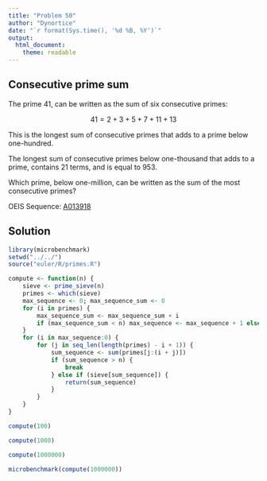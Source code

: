 ```yaml
---
title: "Problem 50"
author: "Dynortice"
date: "`r format(Sys.time(), '%d %B, %Y')`"
output:
  html_document:
    theme: readable
---
```

## Consecutive prime sum

The prime $41$, can be written as the sum of six consecutive primes:

$$41 = 2 + 3 + 5 + 7 + 11 + 13$$

This is the longest sum of consecutive primes that adds to a prime below one-hundred.

The longest sum of consecutive primes below one-thousand that adds to a prime, contains $21$ terms, and is equal to $953$.

Which prime, below one-million, can be written as the sum of the most consecutive primes?

OEIS Sequence: [A013918](https://oeis.org/A013918)

## Solution
```r
library(microbenchmark)
setwd("../../")
source("euler/R/primes.R")
```
```r
compute <- function(n) {
    sieve <- prime_sieve(n)
    primes <- which(sieve)
    max_sequence <- 0; max_sequence_sum <- 0
    for (i in primes) {
        max_sequence_sum <- max_sequence_sum + i
        if (max_sequence_sum < n) max_sequence <- max_sequence + 1 else break
    }
    for (i in max_sequence:0) {
        for (j in seq_len(length(primes) - i + 1)) {
            sum_sequence <- sum(primes[j:(i + j)])
            if (sum_sequence > n) {
                break
            } else if (sieve[sum_sequence]) {
                return(sum_sequence)
            }
        }
    }
}
```
```r
compute(100)
```
```r
compute(1000)
```
```r
compute(1000000)
```
```r
microbenchmark(compute(1000000))
```
